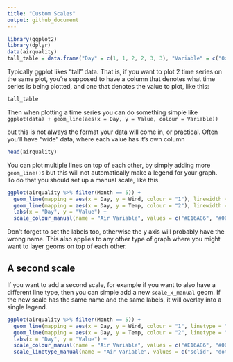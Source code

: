 ---
title: "Custom Scales"
output: github_document
---

```{r include = FALSE}
library(ggplot2)
library(dplyr)
data(airquality)
tall_table = data.frame("Day" = c(1, 1, 2, 2, 3, 3), "Variable" = c("Ozone", "Temp", "Ozone", "Temp", "Ozone", "Temp"), "Value" = c(41, 67, 36, 72, 12, 74))
```

Typically ggplot likes "tall" data. That is, if you want to plot 2 time series on the same plot, you're supposed to have a column that denotes what time series is being plotted, and one that denotes the value to plot, like this:
```{r echo = FALSE}
tall_table
```

Then when plotting a time series you can do something simple like
```ggplot(data) + geom_line(aes(x = Day, y = Value, colour = Variable))```

but this is not always the format your data will come in, or practical. Often you'll have "wide" data, where each value has it's own column
```{r echo = FALSE}
head(airquality)
```
You can plot multiple lines on top of each other, by simply adding more `geom_line()`s but this will not automatically make a legend for your graph.
To do that you should set up a manual scale, like this.

```{r}
ggplot(airquality %>% filter(Month == 5)) +
  geom_line(mapping = aes(x = Day, y = Wind, colour = "1"), linewidth = 1) +
  geom_line(mapping = aes(x = Day, y = Temp, colour = "2"), linewidth = 1) +
  labs(x = "Day", y = "Value") +
  scale_colour_manual(name = "Air Variable", values = c("#E16A86", "#00AD9A"), labels = c("Wind", "Temperature"))
```

Don't forget to set the labels too, otherwise the y axis will probably have the wrong name.
This also applies to any other type of graph where you might want to layer geoms on top of each other.

## A second scale

If you want to add a second scale, for example if you want to also have a different line type, then you can simple add a new `scale_x_manual` geom. If the new scale has the same name and the same labels, it will overlay into a single legend.
```{r}
ggplot(airquality %>% filter(Month == 5)) +
  geom_line(mapping = aes(x = Day, y = Wind, colour = "1", linetype = "1"), linewidth = 1) +
  geom_line(mapping = aes(x = Day, y = Temp, colour = "2", linetype = "2"), linewidth = 1) +
  labs(x = "Day", y = "Value") +
  scale_colour_manual(name = "Air Variable", values = c("#E16A86", "#00AD9A"), labels = c("Wind", "Temperature")) +
  scale_linetype_manual(name = "Air Variable", values = c("solid", "dotted"), labels = c("Wind", "Temperature"))
```